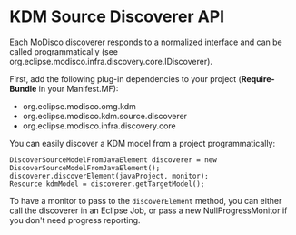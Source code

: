 = KDM Source Discoverer API  =

Each MoDisco discoverer responds to a normalized interface and can be called programmatically (see org.eclipse.modisco.infra.discovery.core.IDiscoverer<T>).

First, add the following plug-in dependencies to your project ('''Require-Bundle''' in your Manifest.MF):
* org.eclipse.modisco.omg.kdm
* org.eclipse.modisco.kdm.source.discoverer
* org.eclipse.modisco.infra.discovery.core

You can easily discover a KDM model from a project programmatically:
<pre>
DiscoverSourceModelFromJavaElement discoverer = new DiscoverSourceModelFromJavaElement();
discoverer.discoverElement(javaProject, monitor);
Resource kdmModel = discoverer.getTargetModel();
</pre>

To have a monitor to pass to the <code>discoverElement</code> method, you can either call the discoverer in an Eclipse Job, or pass a new NullProgressMonitor if you don't need progress reporting.
